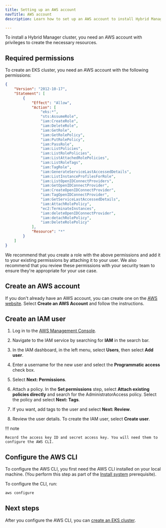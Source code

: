 ```yaml
---
title: Setting up an AWS account
navTitle: AWS account
description: Learn how to set up an AWS account to install Hybrid Manager.

---
```


To install a Hybrid Manager cluster, you need an AWS account with privileges to create the necessary resources.

## Required permissions

To create an EKS cluster, you need an AWS account with the following permissions:

```json
{
    "Version": "2012-10-17",
    "Statement": [
        {
            "Effect": "Allow",
            "Action": [
                "eks:*",
                "sts:AssumeRole",
                "iam:CreateRole",
                "iam:DeleteRole",
                "iam:GetRole",
                "iam:GetRolePolicy",
                "iam:PutRolePolicy",
                "iam:PassRole",
                "iam:ListPolicies",
                "iam:ListRolePolicies",
                "iam:ListAttachedRolePolicies",
                "iam:ListRoleTags",
                "iam:TagRole",
                "iam:GenerateServiceLastAccessedDetails",
                "iam:ListInstanceProfilesForRole",
                "iam:ListOpenIDConnectProviders",
                "iam:GetOpenIDConnectProvider",
                "iam:CreateOpenIDConnectProvider",
                "iam:TagOpenIDConnectProvider",
                "iam:GetServiceLastAccessedDetails",
                "iam:AttachRolePolicy",
                "ec2:TerminateInstances",
                "iam:deleteOpenIDConnectProvider",
                "iam:detachRolePolicy",
                "iam:DeleteRolePolicy"
            ],
            "Resource": "*"
        }
    ]
}
```

We recommend that you create a role with the above permissions and add it to your existing permissions by attaching it to your user. We also recommend that you review these permissions with your security team to ensure they're appropriate for your use case.

## Create an AWS account

If you don't already have an AWS account, you can create one on the [AWS website](https://aws.amazon.com/). Select **Create an AWS Account** and follow the instructions.

## Create an IAM user

1.  Log in to the [AWS Management Console](https://aws.amazon.com/console/). 

2.  Navigate to the IAM service by searching for **IAM** in the search bar.

3.  In the IAM dashboard, in the left menu, select **Users**, then select **Add user**.

4.  Enter a username for the new user and select the **Programmatic access** check box. 

5.  Select **Next: Permissions**.

6.  Attach a policy. In the **Set permissions** step, select **Attach existing policies directly** and search for the AdministratorAccess policy. Select the policy and select **Next: Tags**.

7.  If you want, add tags to the user and select **Next: Review**.

8.  Review the user details. To create the IAM user, select **Create user**.

!!! note

    Record the access key ID and secret access key. You will need them to configure the AWS CLI.

## Configure the AWS CLI

To configure the AWS CLI, you first need the AWS CLI installed on your local machine. (You perform this step as part of the [Install system](installsystem.mdx) prerequisite).

To configure the CLI, run:

```bash
aws configure
```

## Next steps

After you configure the AWS CLI, you can [create an EKS cluster](ekscluster.mdx).

